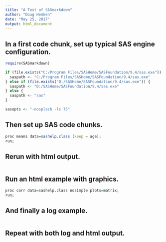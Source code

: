 ```yaml
---
title: "A Test of SASmarkdown"
author: "Doug Hemken"
date: "May 25, 2017"
output: html_document
---
```


## In a first code chunk, set up typical SAS engine configuration.
```r
require(SASmarkdown)

if (file.exists("C:/Program Files/SASHome/SASFoundation/9.4/sas.exe")) {
  saspath <- "C:/Program Files/SASHome/SASFoundation/9.4/sas.exe"
} else if (file.exists("D:/SASHome/SASFoundation/9.4/sas.exe")) {
  saspath <- "D:/SASHome/SASFoundation/9.4/sas.exe"
} else {
  saspath <- "sas"
}

sasopts <- "-nosplash -ls 75"

```
## Then set up SAS code chunks.
```r
proc means data=sashelp.class (keep = age);
run;
```
## Rerun with html output.
```r
```
## Run an html example with graphics.
```r
proc corr data=sashelp.class nosimple plots=matrix;
run;
```
## And finally a log example.
```r
```
## Repeat with both log and html output.
```r
```

